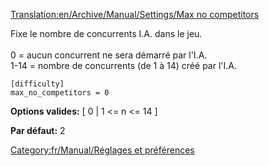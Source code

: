 [[Translation:en/Archive/Manual/Settings/Max no competitors]]


Fixe le nombre de concurrents I.A. dans le jeu.<br><br>
0 = aucun concurrent ne sera démarré par l'I.A.<br>
1-14 = nombre de concurrents (de 1 à 14) créé par l'I.A.<br>

<pre>
[difficulty]
max_no_competitors = 0
</pre>

'''Options valides:''' [ 0 | 1 <= n <= 14 ]

'''Par défaut:''' 2


[[Category:fr/Manual/Réglages et préférences]]
